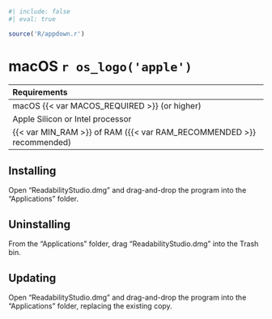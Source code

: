 ```r
#| include: false
#| eval: true

source('R/appdown.r')
```

# macOS `r os_logo('apple')`

| Requirements |
| :-- |
| macOS {{< var MACOS_REQUIRED >}} (or higher) |
| Apple Silicon or Intel processor |
| {{< var MIN_RAM >}} of RAM ({{< var RAM_RECOMMENDED >}} recommended) |

## Installing {-}

Open "ReadabilityStudio.dmg" and drag-and-drop the program into the "Applications" folder.

## Uninstalling {-}

From the "Applications" folder, drag "ReadabilityStudio.dmg" into the Trash bin.

## Updating {-}

Open "ReadabilityStudio.dmg" and drag-and-drop the program into the "Applications" folder, replacing the existing copy.

